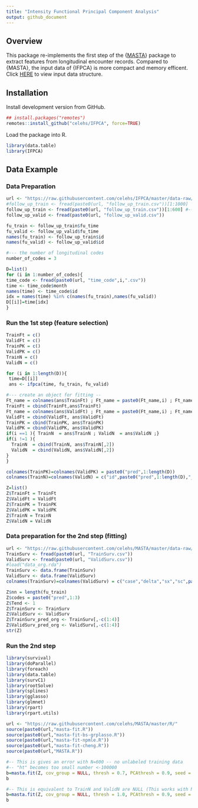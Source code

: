 ```yaml
---
title: "Intensity Functional Principal Component Analysis"
output: github_document
---
```


## Overview

This package re-implements the first step of the {[MASTA](https://celehs.github.io/MASTA/)} package to extract features from longitudinal encounter records. Compared to {MASTA}, the input data of {IFPCA} is more compact and memory efficent. Click [HERE](https://github.com/celehs/IFPCA/tree/master/data-raw) to view input data structure.

## Installation

Install development version from GitHub.

```r
## install.packages("remotes")
remotes::install_github("celehs/IFPCA", force=TRUE)
```

Load the package into R.

```r
library(data.table)
library(IFPCA)
```

## Data Example

### Data Preparation
```r
url <- "https://raw.githubusercontent.com/celehs/IFPCA/master/data-raw/"
#follow_up_train <- fread(paste0(url, "follow_up_train.csv"))[1:1000]
follow_up_train <- fread(paste0(url, "follow_up_train.csv"))[1:600] #---- labeled data only
follow_up_valid <- fread(paste0(url, "follow_up_valid.csv"))

fu_train <- follow_up_train$fu_time
fu_valid <- follow_up_valid$fu_time
names(fu_train) <- follow_up_train$id
names(fu_valid) <- follow_up_valid$id

#--- the number of longitudinal codes
number_of_codes = 3

D=list()
for (i in 1:number_of_codes){
time_code <- fread(paste0(url, "time_code",i,".csv"))
time <- time_code$month
names(time) <- time_code$id
idx = names(time) %in% c(names(fu_train),names(fu_valid))
D[[i]]=time[idx]
}
```

### Run the 1st step (feature selection)
```r
TrainFt = c()
ValidFt = c()
TrainPK = c()
ValidPK = c()
TrainN = c()
ValidN = c()

for (i in 1:length(D)){
 time=D[[i]]
 ans <- ifpca(time, fu_train, fu_valid)

#--- create an object for fitting --
Ft_name = colnames(ans$TrainFt) ; Ft_name = paste0(Ft_name,i) ; Ft_name ; colnames(ans$TrainFt) = Ft_name
TrainFt = cbind(TrainFt,ans$TrainFt)
Ft_name = colnames(ans$ValidFt) ; Ft_name = paste0(Ft_name,i) ; Ft_name ; colnames(ans$ValidFt) = Ft_name
ValidFt = cbind(ValidFt, ans$ValidFt)
TrainPK = cbind(TrainPK, ans$TrainPK) 
ValidPK = cbind(ValidPK, ans$ValidPK) 
if(i ==1 ){ TrainN  = ans$TrainN ; ValidN  = ans$ValidN ;}
if(i !=1 ){
  TrainN  = cbind(TrainN, ans$TrainN[,2]) 
  ValidN  = cbind(ValidN, ans$ValidN[,2]) 
}
}

colnames(TrainPK)=colnames(ValidPK) = paste0("pred",1:length(D)) 
colnames(TrainN)=colnames(ValidN) = c("id",paste0("pred",1:length(D),"_total"))

Z=list()
Z$TrainFt = TrainFt
Z$ValidFt = ValidFt
Z$TrainPK = TrainPK
Z$ValidPK = ValidPK
Z$TrainN = TrainN
Z$ValidN = ValidN
```

### Data preparation for the 2nd step (fitting)
```r
url <- "https://raw.githubusercontent.com/celehs/MASTA/master/data-raw/data_org/"
TrainSurv <- fread(paste0(url, "TrainSurv.csv"))
ValidSurv <- fread(paste0(url, "ValidSurv.csv"))
#load("data_org.rda")
TrainSurv <- data.frame(TrainSurv)
ValidSurv <- data.frame(ValidSurv)
colnames(TrainSurv)=colnames(ValidSurv) = c("case","delta","sx","sc",paste0("base_pred",1:3))

Z$nn = length(fu_train)
Z$codes = paste0("pred",1:3) 
Z$Tend <- 1
Z$TrainSurv <- TrainSurv
Z$ValidSurv <- ValidSurv 
Z$TrainSurv_pred_org <- TrainSurv[,-c(1:4)]
Z$ValidSurv_pred_org <- ValidSurv[,-c(1:4)]
str(Z)
```

### Run the 2nd step 

```r
library(survival)
library(doParallel)
library(foreach)
library(data.table)
library(survC1)
library(rootSolve)
library(splines)
library(gglasso)
library(glmnet)
library(rpart)
library(rpart.utils)

url <- "https://raw.githubusercontent.com/celehs/MASTA/master/R/"
source(paste0(url,"masta-fit.R"))
source(paste0(url,"masta-fit-bs-grplasso.R"))
source(paste0(url,"masta-fit-npmle.R"))
source(paste0(url,"masta-fit-cheng.R"))
source(paste0(url,"MASTA.R"))
```


```r
#-- This is gives an error with N=600 -- no unlabeled training data
#-- "ht" becomes too small number <-100000
b=masta.fit(Z, cov_group = NULL, thresh = 0.7, PCAthresh = 0.9, seed = 1234, seed2 = 100) 
b
```


```r
#-- This is equivalent to TrainN and ValidN are NULL (This works with N=600 -- no unlabeled training data)
b=masta.fit(Z, cov_group = NULL, thresh = 1.0, PCAthresh = 0.9, seed = 1234, seed2 = 100) 
b
```


